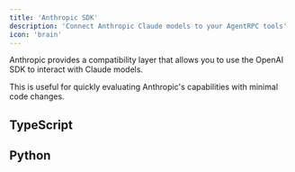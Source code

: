 ```yaml
---
title: 'Anthropic SDK'
description: 'Connect Anthropic Claude models to your AgentRPC tools'
icon: 'brain'
---
```




Anthropic provides a compatibility layer that allows you to use the OpenAI SDK to interact with Claude models.

This is useful for quickly evaluating Anthropic's capabilities with minimal code changes.

## TypeScript

<NodeClude />

## Python

<PythonClaude />